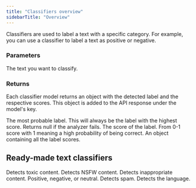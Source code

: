 ```yaml
---
title: "Classifiers overview"
sidebarTitle: "Overview"
---
```


Classifiers are used to label a text with a specific category. For example, you can use a classifier to label a text as positive or negative.

### Parameters

<ParamField body="value" type="string" required>
  The text you want to classify.
</ParamField>

### Returns

Each classifier model returns an object with the detected label and the respective scores. This object is added to the API response under the model's key.

<ResponseField name="label" type="string" required>
  The most probable label. This will always be the label with the highest score.
  Returns null if the analyzer fails.
</ResponseField>
<ResponseField name="score" type="number" required>
  The score of the label. From 0-1 score with 1 meaning a high probability of
  being correct.
</ResponseField>
<ResponseField name="label_scores" type="object" required>
  An object containing all the label scores.
</ResponseField>

## Ready-made text classifiers

<CardGroup cols={3}>
  <Card title="Toxicity" href="/models/toxicity" icon="fire">
    Detects toxic content.
  </Card>

<Card title="NSFW" href="/models/NSFW" icon="flag">
    Detects NSFW content.

</Card>
<Card title="Propriety" href="/models/propriety" icon="hand">
    Detects inappropriate content.
  </Card>

<Card title="Sentiment" href="/models/sentiment" icon="heart">
  Positive, negative, or neutral.
</Card>

<Card title="Spam" href="/models/spam" icon="star">
  Detects spam.
</Card>

<Card title="Language" href="/models/language" icon="globe">
  Detects the language.
</Card>

</CardGroup>
